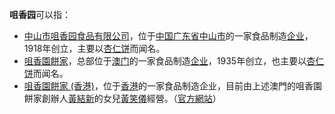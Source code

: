 '''咀香园'''可以指：
* [[中山市咀香园食品有限公司|中山市咀香园食品有限公司]]，位于[[中国|中国]][[广东省|广东省]][[中山市|中山市]]的一家食品制造[[企业|企业]]，1918年创立，主要以[[杏仁饼|杏仁饼]]而闻名。
* [[咀香園餅家|咀香園餅家]]，总部位于[[澳门|澳门]]的一家食品制造[[企业|企业]]，1935年创立，也主要以[[杏仁饼|杏仁饼]]而闻名。
* [[咀香園餅家_(香港)|咀香園餅家 (香港)]]，位于[[香港|香港]]的一家食品制造企业，目前由上述澳門的咀香園餅家創辦人[[黃結新|黃結新]]的女兒[[黃笑儀|黃笑儀]]經營。（[http://www.chuiheungyuen.com/ 官方網站]{{Wayback|url=http://www.chuiheungyuen.com/ |date=20201126031414 }}）
{{disambig|Cat=組織機構消歧義}}